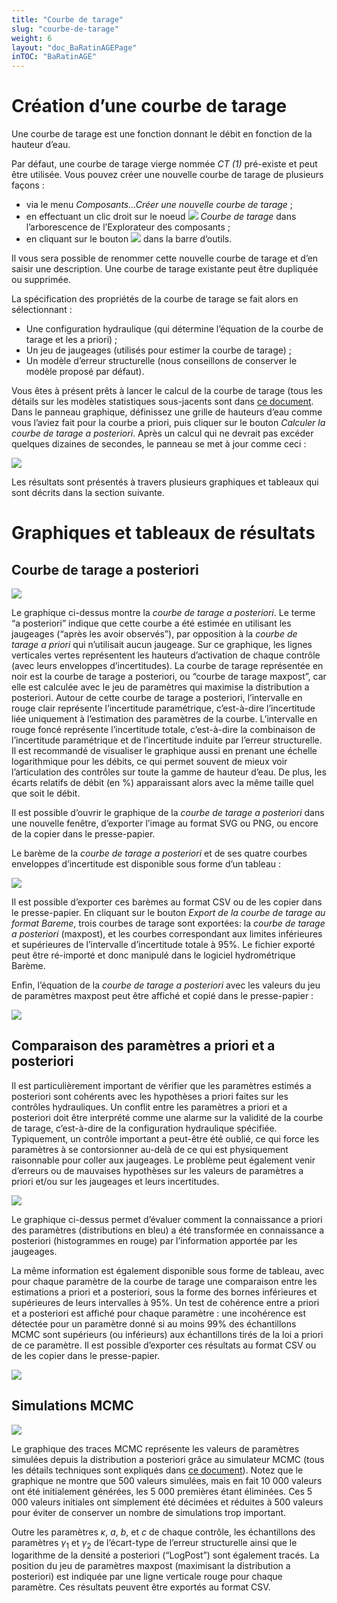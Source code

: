 ---
title: "Courbe de tarage"
slug: "courbe-de-tarage"
weight: 6
layout: "doc_BaRatinAGEPage"
inTOC: "BaRatinAGE"
---

# Création d'une courbe de tarage

Une courbe de tarage est une fonction donnant le débit en fonction de la hauteur d'eau.

Par défaut, une courbe de tarage vierge nommée *CT (1)* pré-existe et peut être utilisée. Vous pouvez créer une nouvelle courbe de tarage de plusieurs façons :

-   via le menu *Composants...Créer une nouvelle courbe de tarage* ;
-   en effectuant un clic droit sur le noeud <img src="rating_curve.svg" style="display:inline-block"> *Courbe de tarage* dans l'arborescence de l'Explorateur des composants ;
-   en cliquant sur le bouton <img src="rating_curve_add.svg" style="display:inline-block"> dans la barre d'outils.

Il vous sera possible de renommer cette nouvelle courbe de tarage et d'en saisir une description. Une courbe de tarage existante peut être dupliquée ou supprimée.

La spécification des propriétés de la courbe de tarage se fait alors en sélectionnant :

-    Une configuration hydraulique (qui détermine l'équation de la courbe de tarage et les a priori) ;
-    Un jeu de jaugeages (utilisés pour estimer la courbe de tarage) ;
-    Un modèle d'erreur structurelle (nous conseillons de conserver le modèle proposé par défaut).

Vous êtes à présent prêts à lancer le calcul de la courbe de tarage (tous les détails sur les modèles statistiques sous-jacents sont dans [ce document](/fr/doc/topics/modele-stat). Dans le panneau graphique, définissez une grille de hauteurs d'eau comme vous l'aviez fait pour la courbe a priori, puis cliquer sur le bouton *Calculer la courbe de tarage a posteriori*. Après un calcul qui ne devrait pas excéder quelques dizaines de secondes, le panneau se met à jour comme ceci :


![](RC_Verrieres.fr.png)

Les résultats sont présentés à travers plusieurs graphiques et tableaux qui sont décrits dans la section suivante.


# Graphiques et tableaux de résultats

## Courbe de tarage a posteriori

![](RC_Verrieres_Post.fr.png)

Le graphique ci-dessus montre la *courbe de tarage a posteriori*. Le terme "a posteriori" indique que cette courbe a été estimée en utilisant les jaugeages ("après les avoir observés"), par opposition à la *courbe de tarage a priori* qui n'utilisait aucun jaugeage. Sur ce graphique, les lignes verticales vertes représentent les hauteurs d'activation de chaque contrôle (avec leurs enveloppes d'incertitudes). La courbe de tarage représentée en noir est la courbe de tarage a posteriori, ou "courbe de tarage maxpost", car elle est calculée avec le jeu de paramètres qui maximise la distribution a posteriori. Autour de cette courbe de tarage a posteriori, l'intervalle en rouge clair représente l'incertitude paramétrique, c'est-à-dire l'incertitude liée uniquement à l'estimation des paramètres de la courbe. L'intervalle en rouge foncé représente l'incertitude totale, c'est-à-dire la combinaison de l'incertitude paramétrique et de l'incertitude induite par l'erreur structurelle. Il est recommandé de visualiser le graphique aussi en prenant une échelle logarithmique pour les débits, ce qui permet souvent de mieux voir l’articulation des contrôles sur toute la gamme de hauteur d’eau. De plus, les écarts relatifs de débit (en %) apparaissant alors avec la même taille quel que soit le débit.

Il est possible d'ouvrir le graphique de la *courbe de tarage a posteriori* dans une nouvelle fenêtre, d'exporter l'image au format SVG ou PNG, ou encore de la copier dans le presse-papier.

Le barème de la *courbe de tarage a posteriori* et de ses quatre courbes enveloppes d'incertitude est disponible sous forme d'un tableau :

![](RC_Verrieres_Table.fr.png)

Il est possible d'exporter ces barèmes au format CSV ou de les copier dans le presse-papier. En cliquant sur le bouton *Export de la courbe de tarage au format Bareme*, trois courbes de tarage sont exportées: la *courbe de tarage a posteriori* (maxpost), et les courbes correspondant aux limites inférieures et supérieures de l'intervalle d'incertitude totale à 95%. Le fichier exporté peut être ré-importé et donc manipulé dans le logiciel hydrométrique Barème.

Enfin, l'équation de la *courbe de tarage a posteriori* avec les valeurs du jeu de paramètres maxpost peut être affiché et copié dans le presse-papier :

![](RC_Verrieres_Equation.fr.png)


## Comparaison des paramètres a priori et a posteriori

Il est particulièrement important de vérifier que les paramètres estimés a posteriori sont cohérents avec les hypothèses a priori faites sur les contrôles hydrauliques. Un conflit entre les paramètres a priori et a posteriori doit être interprété comme une alarme sur la validité de la courbe de tarage, c'est-à-dire de la configuration hydraulique spécifiée. Typiquement, un contrôle important a peut-être été oublié, ce qui force les paramètres à se contorsionner au-delà de ce qui est physiquement raisonnable pour coller aux jaugeages. Le problème peut également venir d'erreurs ou de mauvaises hypothèses sur les valeurs de paramètres a priori et/ou sur les jaugeages et leurs incertitudes.

![](RC_Verrieres_Param.fr.png)

Le graphique ci-dessus permet d'évaluer comment la connaissance a priori des paramètres (distributions en bleu) a été transformée en connaissance a posteriori (histogrammes en rouge) par l'information apportée par les jaugeages.

La même information est également disponible sous forme de tableau, avec pour chaque paramètre de la courbe de tarage une comparaison entre les estimations a priori et a posteriori, sous la forme des bornes inférieures et supérieures de leurs intervalles  à 95%. Un test de cohérence entre a priori et a posteriori est affiché pour chaque paramètre : une incohérence est détectée pour un paramètre donné si au moins 99% des échantillons MCMC sont supérieurs (ou inférieurs) aux échantillons tirés de la loi a priori de ce paramètre. Il est possible d'exporter ces résultats au format CSV ou de les copier dans le presse-papier.

![](RC_Verrieres_Param_Summary.fr.png)

## Simulations MCMC

![](RC_Verrieres_MCMC.fr.png)

Le graphique des traces MCMC représente les valeurs de paramètres simulées depuis la distribution a posteriori grâce au simulateur MCMC (tous les détails techniques sont expliqués dans [ce document](/fr/doc/topics/mcmc)). Notez que le graphique ne montre que 500 valeurs simulées, mais en fait 10 000 valeurs ont été initialement générées, les 5 000 premières étant éliminées. Ces 5 000 valeurs initiales ont simplement été décimées et réduites à 500 valeurs pour éviter de conserver un nombre de simulations trop important. 

Outre les paramètres $\kappa$, $a$, $b$, et $c$ de chaque contrôle, les échantillons des paramètres $\gamma_1$ et $\gamma_2$ de l'écart-type de l'erreur structurelle ainsi que le logarithme de la densité a posteriori ("LogPost") sont également tracés. La position du jeu de paramètres maxpost (maximisant la distribution a posteriori) est indiquée par une ligne verticale rouge pour chaque paramètre. Ces résultats peuvent être exportés au format CSV.

